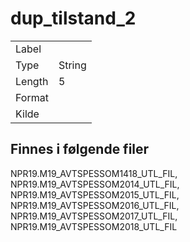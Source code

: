 
# dup_tilstand_2

| | |
|----|----|
| Label    |  |
| Type     | String |
| Length   | 5    |
| Format   |  |
| Kilde    |   |

## Finnes i følgende filer

NPR19.M19_AVTSPESSOM1418_UTL_FIL, NPR19.M19_AVTSPESSOM2014_UTL_FIL, NPR19.M19_AVTSPESSOM2015_UTL_FIL, NPR19.M19_AVTSPESSOM2016_UTL_FIL, NPR19.M19_AVTSPESSOM2017_UTL_FIL, NPR19.M19_AVTSPESSOM2018_UTL_FIL

